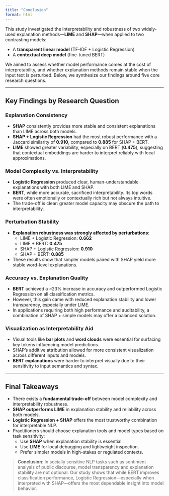 ```yaml
---
title: "Conclusion"
format: html
---
```

This study investigated the interpretability and robustness of two widely-used explanation methods—**LIME** and **SHAP**—when applied to two contrasting models:

- A **transparent linear model** (TF-IDF + Logistic Regression)  
- A **contextual deep model** (fine-tuned BERT)

We aimed to assess whether model performance comes at the cost of interpretability, and whether explanation methods remain stable when the input text is perturbed. Below, we synthesize our findings around five core research questions.

---

## Key Findings by Research Question

### Explanation Consistency
- **SHAP** consistently provides more stable and consistent explanations than LIME across both models.
- **SHAP + Logistic Regression** had the most robust performance with a Jaccard similarity of **0.910**, compared to **0.885** for SHAP + BERT.
- **LIME** showed greater variability, especially on BERT (**0.475**), suggesting that contextual embeddings are harder to interpret reliably with local approximations.

### Model Complexity vs. Interpretability
- **Logistic Regression** produced clear, human-understandable explanations with both LIME and SHAP.
- **BERT**, while more accurate, sacrificed interpretability. Its top words were often emotionally or contextually rich but not always intuitive.
- The trade-off is clear: greater model capacity may obscure the path to interpretability.

### Perturbation Stability
- **Explanation robustness was strongly affected by perturbations**:
  - LIME + Logistic Regression: **0.662**
  - LIME + BERT: **0.475**
  - SHAP + Logistic Regression: **0.910**
  - SHAP + BERT: **0.885**
- These results show that simpler models paired with SHAP yield more stable word-level explanations.

### Accuracy vs. Explanation Quality
- **BERT** achieved a ~23% increase in accuracy and outperformed Logistic Regression on all classification metrics.
- However, this gain came with reduced explanation stability and lower transparency, especially under LIME.
- In applications requiring both high performance and auditability, a combination of SHAP + simple models may offer a balanced solution.

### Visualization as Interpretability Aid
- Visual tools like **bar plots** and **word clouds** were essential for surfacing key tokens influencing model predictions.
- SHAP’s additive attribution allowed for more consistent visualization across different inputs and models.
- **BERT explanations** were harder to interpret visually due to their sensitivity to input semantics and syntax.

---

## Final Takeaways

- There exists a **fundamental trade-off** between model complexity and interpretability robustness.
- **SHAP outperforms LIME** in explanation stability and reliability across both models.
- **Logistic Regression + SHAP** offers the most trustworthy combination for interpretable NLP.
- Practitioners should choose explanation tools and model types based on task sensitivity:
  - Use **SHAP** when explanation stability is essential.
  - Use **LIME** for local debugging and lightweight inspection.
  - Prefer simpler models in high-stakes or regulated contexts.

> **Conclusion**: In socially sensitive NLP tasks such as sentiment analysis of public discourse, model transparency and explanation stability are not optional. Our study shows that while BERT improves classification performance, Logistic Regression—especially when interpreted with SHAP—offers the most dependable insight into model behavior.
